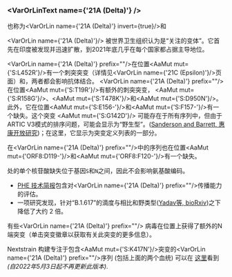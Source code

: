

<MdxContent filepath="clusters/VoCHeader.mdx" />

### <VarOrLinText name={'21A (Delta)'} />
也称为<VarOrLin name={'21A (Delta)'} invert={true}/>和<Who name="Delta" />

<VarOrLin name={'21A (Delta)'}/> 被世界卫生组织认为是“关注的变体”。它首先在印度被发现并迅速扩散，到2021年底几乎在每个国家都占据主导地位。

<VarOrLin name={'21A (Delta)'} prefix=""/>在位置<AaMut mut={'S:L452R'}/>有一个刺突突变（详情见<VarOrLin name={'21C (Epsilon)'}/>页面）和<Mut name="S:P681"/>，两者都会影响抗体结合。
<VarOrLin name={'21A (Delta)'} prefix=""/>在位置<AaMut mut={'S:T19R'}/>有额外的刺突突变， <AaMut mut={'S:R158G'}/>、<AaMut mut={'S:T478K'}/>和<AaMut mut={'S:D950N'}/>。 此外，它在位置<AaMut mut={'S:E156-'}/>和<AaMut mut={'S:F157-'}/>有一个缺失。这个突变 <AaMut mut={'S:G142D'}/> 可能存在于所有<Who name="Delta" />序列中，但由于ARTIC V3模式的排序问题，可能会显示为“野生型”。([Sanderson and Barrett, 惠康开放研究](https://wellcomeopenresearch.org/articles/6-305/v1))；在这里，它显示为突变定义列表的一部分。

在<VarOrLin name={'21A (Delta)'} prefix=""/>中的序列也在位置<AaMut mut={'ORF8:D119-'}/>和<AaMut mut={'ORF8:F120-'}/>有一个缺失。

<NucMut mut="A28271-" />处的单个核苷酸缺失位于基因`S`和`N`之间，因此不会影响氨基酸编码。

- [PHE 技术简报](https://www.gov.uk/government/publications/investigation-of-novel-sars-cov-2-variant-variant-of-concern-20201201)包含对<VarOrLin name={'21A (Delta)'} prefix=""/>传播能力的评估。
- 一项研究发现，针对“B.1.617”的滴度与相比<VarOrLin name="20I (Alpha, V1)" prefix=""/>和野类型([Yadav等, bioRxiv](https://www.biorxiv.org/content/10.1101/2021.04.23.441101v1))之下降低了大约 2 倍。

有些<VarOrLin name={'21A (Delta)'} prefix=""/> 病毒在位置<Mut name="S:K417"/>上获得了额外的N端突变（单击突变徽章以获取有关此突变的更多信息）。

Nextstrain 构建专注于包含<AaMut mut={'S:K417N'}/>突变的<VarOrLin name={'21A (Delta)'} prefix=""/>序列 (包括上面的两个血统) 可以在 [这里](https://nextstrain.org/groups/neherlab/ncov/21A.Delta.S.K417?c=gt-S_417&f_clade_membership=21A%20%28Delta%29&label=clade:21A%20%28Delta%29)看到 _(自2022年5月3日起不再更新此版本)_.
